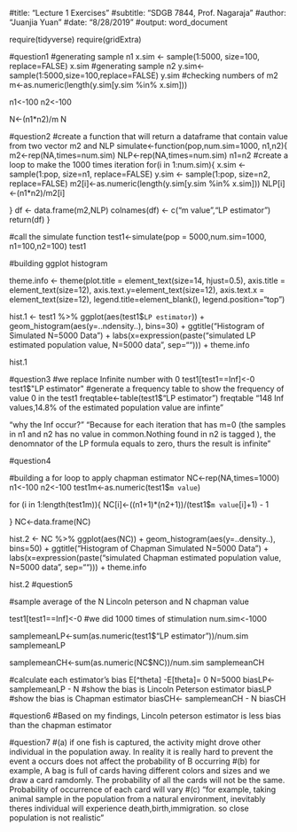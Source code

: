 #title: "Lecture 1 Exercises"
#subtitle: "SDGB 7844, Prof. Nagaraja"
#author: "Juanjia Yuan"
#date: "8/28/2019"
#output: word_document

require(tidyverse)
require(gridExtra)


#question1
#generating sample n1
x.sim <- sample(1:5000, size=100, replace=FALSE)
x.sim
#generating sample n2
y.sim<-sample(1:5000,size=100,replace=FALSE)
y.sim
#checking numbers of m2
m<-as.numeric(length(y.sim[y.sim %in% x.sim]))

n1<-100
n2<-100

N<-(n1*n2)/m
N

#question2
#create a function that will return a dataframe that contain value from two vector m2 and NLP
simulate<-function(pop,num.sim=1000,
                   n1,n2){
  m2<-rep(NA,times=num.sim)
  NLP<-rep(NA,times=num.sim)
  n1=n2
#create a loop to make the 1000 times iteration
  for(i in 1:num.sim){
    x.sim <- sample(1:pop, size=n1, replace=FALSE)
    y.sim <- sample(1:pop, size=n2, replace=FALSE)
    m2[i]<-as.numeric(length(y.sim[y.sim %in% x.sim]))
    NLP[i]<-(n1*n2)/m2[i]

    
  }
  df <- data.frame(m2,NLP)
  colnames(df) <- c("m value","LP estimator")
  return(df)
}

#call the simulate function
test1<-simulate(pop = 5000,num.sim=1000,
                n1=100,n2=100)
test1

#building ggplot histogram

theme.info <- theme(plot.title = element_text(size=14, hjust=0.5),
                    axis.title = element_text(size=12),
                    axis.text.y=element_text(size=12),
                    axis.text.x = element_text(size=12),
                    legend.title=element_blank(),
                    legend.position="top")


hist.1 <- test1 %>% ggplot(aes(test1$`LP estimator`)) +
  geom_histogram(aes(y=..ndensity..), bins=30) +
  ggtitle("Histogram of Simulated N=5000 Data") +
  labs(x=expression(paste("simulated LP estimated population value, N=5000 data", sep=""))) +
  theme.info 

hist.1

#question3
#we replace Infinite number with 0
test1[test1==Inf]<-0
test1$"LP estimator"
#generate a frequency table to show the frequency of value 0 in the test1
freqtable<-table(test1$"LP estimator")
freqtable
"148 Inf values,14.8% of the estimated population value are infinte"

"why the Inf occur?"
"Because for each iteration that has m=0
(the samples in n1 and n2 has no value in common.Nothing found in n2 is tagged ), 
the denomnator of the LP formula equals to zero, thurs the result is infinite "

#question4


#building a for loop to apply chapman estimator
NC<-rep(NA,times=1000)
n1<-100
n2<-100
test1m<-as.numeric(test1$`m value`)

for (i in 1:length(test1m)){
  NC[i]<-((n1+1)*(n2+1))/(test1$`m value`[i]+1) - 1
  
}
NC<-data.frame(NC)


hist.2 <- NC %>% ggplot(aes(NC)) +
  geom_histogram(aes(y=..density..), bins=50) +
  ggtitle("Histogram of Chapman Simulated N=5000 Data") +
  labs(x=expression(paste("simulated Chapman estimated population value, N=5000 data", sep=""))) +
  theme.info 

hist.2
#question5

#sample average of the N Lincoln peterson and N chapman value

test1[test1==Inf]<-0
#we did 1000 times of stimulation
num.sim<-1000

samplemeanLP<-sum(as.numeric(test1$"LP estimator"))/num.sim
samplemeanLP

samplemeanCH<-sum(as.numeric(NC$NC))/num.sim
samplemeanCH

#calculate each estimator's bias E[^theta] -E[theta]= 0
N=5000
biasLP<- samplemeanLP - N
#show the bias is Lincoln Peterson estimator
biasLP
#show the bias is Chapman estimator
biasCH<- samplemeanCH - N
biasCH

#question6
#Based on my findings, Lincoln peterson estimator is less bias than the chapman estimator

#question7
#(a) if one fish is captured, the activity might drove other individual in the population away. In reality it is really hard to prevent the event a occurs does not affect the probability of B occurring
#(b) for example, A bag is full of cards having different colors and sizes and we draw a card ramdomly. The probability of all the cards will not be the same. Probability of occurrence of each card will vary
#(c) "for example, taking animal sample in the population from a natural environment, inevitably theres individual will experience death,birth,immigration. so close population is not realistic"